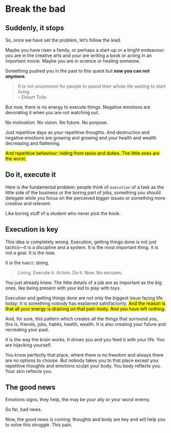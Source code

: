 
# Break the bad

## Suddenly, it stops

So, once we have set the problem, let's follow the lead.

Maybe you have risen a family, or perhaps a start-up or a bright endeavour: you are in the creative arts and your are writing a book or acting in an important movie. Maybe you are in science or healing someone.

Something pushed you in the past to this quest but **now you can not anymore.**

>It is not uncommon for people to spend their whole life waiting to start living.  
>-- Ekhart Tolle

But now, there is no energy to execute things. Negative emotions are devorating it when you are not watching out.

No motivation. No vision. No future. No purpose.

Just repetitive days as your repetitive thoughts. And destruction and negative emotions are growing and growing and your health and wealth decreasing and flattening.

<mark>And repetitive behaviour: hiding from tasks and duties. The little ones are the worst.</mark>

## Do it, execute it

Here is the fundamental problem: people think of ``execution`` of a task as the little side of the business or the boring part of jobs, something you should delegate while you focus on the perceived *bigger* issues or something more *creative* and *relevant*.

Like boring stuff of a student who never pick the book.

::: {.callout-note}
## Execution is key
This idea is completely wrong. Execution, getting things done is not just tactics—it is a discipline and a system. It is the most important thing. It is not a goal. It is the now.
:::


It is the ``habit``: doing.

>Living. Execute it. Action. Do it. Now. No excuses.

You just already knew. The little details of a job are as important as the big ones, like being present with your kid to play with toys.

Execution and getting things done are not only the biggest issue facing life today; it is something nobody has explained satisfactorily. <mark>And the reason is that all your energy is draining on that pain-body. And you have left nothing.</mark>

And, for sure, this pattern which creates all the things that surround you, this is, friends, jobs, habits, health, wealth. It is also creating your future and recreating your past.

It is the way the brain works. It drives you and you feed it with your life. You are hijacking yourself.

You know perfectly that place, where there is no freedom and always there are no options to choose. But nobody takes you to that place except you: repetitive thoughts and emotions sculpt your body. You body reflects you. Your skin reflects you.

:::{.callout-note}
## The good news
Emotions signs, they help, the may be your ally or your worst enemy.

So far, bad news.

Now, the good news is coming: thoughts and body are key and will help you to solve this struggle. This pain.
:::

[^1]: [](){.external}
[^2]: [](){.external}